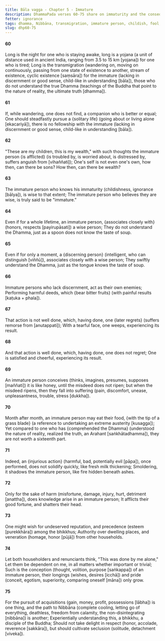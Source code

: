 ```yaml
---
title: Bāla vagga - Chapter 5 - Immature
description: DhammaPada verses 60-75 share on immaturity and the consequences of ignorance. The immature person is likened to a child who does not understand the true Dhamma.
fetter: ignorance
tags: dhamma, Nibbāna, transmigration, immature person, childish, fool, affliction, discernment, wise, harm, injury, enemy, regret, remorse, conception, volition, respect, acquisitions, immature, ignorance, dhp
slug: dhp60-75
---
```


#### 60

Long is the night for one who is staying awake,
long is a yojana (a unit of distance used in ancient India, ranging from 3.5 to 15 km [yojana]) for one who is tired;
Long is the transmigration (wandering on, moving on continuously, passing from one state of existence to another, stream of existence, cyclic existence [saṃsāra]) for the immature (lacking in discernment or good sense, child-like in understanding [bāla]),
those who do not understand the true Dhamma (teachings of the Buddha that point to the nature of reality, the ultimate truth [dhamma]).

#### 61

If, while wandering, one does not find,
a companion who is better or equal;
One should steadfastly pursue a \{solitary life} (going about or living alone [ekacariyā]),
there is no fellowship with the immature (lacking in discernment or good sense, child-like in understanding [bāla]).

#### 62

"These are my children, this is my wealth,"
with such thoughts the immature person \{is afflicted} (is troubled by, is worried about, is distressed by, suffers anguish from [vihaññati]);
One's self is not even one's own,
how then, can there be sons? How then, can there be wealth?

#### 63

The immature person who knows his immaturity (childishness, ignorance [bālya]),
is wise to that extent;
The immature person who believes they are wise,
is truly said to be "immature."

#### 64

Even if for a whole lifetime, an immature person,
\{associates closely with} (honors, respects [payirupāsati]) a wise person;
They do not understand the Dhamma,
just as a spoon does not know the taste of soup.

#### 65

Even if for only a moment, a \{discerning person} (intelligent, who can distinguish [viññū]),
associates closely with a wise person;
They swiftly understand the Dhamma,
just as the tongue knows the taste of soup.

#### 66

Immature persons who lack discernment,
act as their own enemies;
Performing harmful deeds,
which \{bear bitter fruits} (with painful results [kaṭuka + phala]).

#### 67

That action is not well done,
which, having done, one \{later regrets} (suffers remorse from [anutappati]);
With a tearful face, one weeps,
experiencing its result.

#### 68

And that action is well done,
which, having done, one does not regret;
One is satisfied and cheerful,
experiencing its result.

#### 69

An immature person conceives (thinks, imagines, presumes, supposes [maññati]) it is like honey,
until the misdeed does not ripen;
but when the misdeed ripens,
then they fall into suffering (pain, discomfort, unease, unpleasantness, trouble, stress [dukkha]).

#### 70

Month after month, an immature person may eat their food,
\{with the tip of a grass blade} (a reference to undertaking an extreme austerity [kusagga]);
Yet compared to one who has \{comprehended the Dhamma} (understood the nature of reality, realized the truth, an Arahant [saṅkhātadhamma]),
they are not worth a sixteenth part.

#### 71

Indeed, an \{injurious action} (harmful, bad, potentially evil [pāpa]), once performed,
does not solidify quickly, like fresh milk thickening;
Smoldering, it shadows the immature person,
like fire hidden beneath ashes.

#### 72

Only for the sake of harm (misfortune, damage, injury, hurt, detriment [anattha]),
does knowledge arise in an immature person;
It afflicts their good fortune,
and shatters their head.

#### 73

One might wish for undeserved reputation,
and precedence (esteem [purekkhāra]) among the bhikkhus;
Authority over dwelling places,
and veneration (homage, honor [pūjā]) from other households.

#### 74

Let both householders and renunciants
think, "This was done by me alone,"
Let them be dependent on me,
in all matters whether important or trivial;
Such is the conception (thought, volition, purpose [saṅkappa]) of an immature person,
their longings (wishes, desires [icchā]) and pride (conceit, egotism, superiority, comparing oneself [māna]) only grow.

#### 75

For the pursuit of acquisitions (gain, money, profit, possessions [lābha]) is one thing,
and the path to Nibbāna (complete cooling, letting go of everything, deathless, freedom from calamity, the non-disintegrating [nibbāna]) is another;
Experientially understanding this,
a bhikkhu, a disciple of the Buddha;
Should not take delight in respect (honor, accolade, reverence [sakkāra]),
but should cultivate seclusion (solitude, detachment [viveka]).